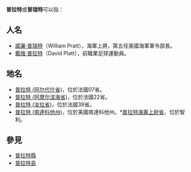'''普拉特'''或'''普瑞特'''可以指：

==人名==
*[[威廉·普瑞特|威廉·普瑞特]]（William Pratt），海軍上將，第五任美國海軍軍令部長。
*[[戴维·普拉特|戴维·普拉特]]（David Platt），前職業足球運動員。

==地名==
*[[普拉特_(阿尔代什省)|普拉特 (阿尔代什省)]]，位於法國07省。
*[[普拉特_(阿摩尔滨海省)|普拉特 (阿摩尔滨海省)]]，位於法國22省。
*[[普拉特_(汝拉省)|普拉特 (汝拉省)]]，位於法國39省。
*[[普拉特_(南達科他州)|普拉特 (南達科他州)]]，位於美國南達科他州。*[[普拉特海軍上尉省|普拉特海軍上尉省]]，位於智利。

==參見==
*[[普拉特縣|普拉特縣]]
*[[普拉特島|普拉特島]]

{{disambig|P|Cat=三字译名消歧义}}